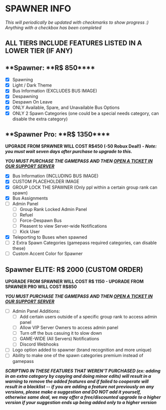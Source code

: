 # SPAWNER INFO

_This will periodically be updated with checkmarks to show progress :)_
_Anything with a checkbox has been completed_

## ALL TIERS INCLUDE FEATURES LISTED IN A LOWER TIER (IF ANY)

## **Spawner: **R\$ 850\*\*\*\*

- [x] Spawning
- [x] Light / Dark Theme
- [x] Bus Information (EXCLUDES BUS IMAGE)
- [x] Despawning
- [x] Despawn On Leave
- [x] ONLY Available, Spare, and Unavailable Bus Options
- [x] ONLY 2 Spawn Categories (one could be a special needs category, can disable the extra category)

## **Spawner Pro: **R\$ 1350\*\*\*\*

**UPGRADE FROM SPAWNER WILL COST R\$450 (-50 Robux Deal!) _- Note: you must wait seven days after purchase to upgrade to this._**

**_YOU MUST PURCHASE THE GAMEPASS AND THEN [OPEN A TICKET IN OUR SUPPORT SERVER](https://discord.gg/XvjHuZfKuD)_**

- [x] Bus Information (INCLUDING BUS IMAGE)
- [x] CUSTOM PLACEHOLDER IMAGE
- [x] GROUP LOCK THE SPAWNER (Only ppl within a certain group rank can spawn)
- [x] Bus Assignments
- [ ] Admin Panel
  - [ ] Group Rank Locked Admin Panel
  - [ ] Refuel
  - [ ] Force-Despawn Bus
  - [ ] Pleasent to view Server-wide Notifications
  - [ ] Kick User
- [x] Teleporting to Buses when spawned
- [ ] 2 Extra Spawn Categories (gamepass required categories, can disable these)
- [ ] Custom Accent Color for Spawner

## Spawner ELITE: **R\$ 2000 (CUSTOM ORDER)**

**UPGRADE FROM SPAWNER WILL COST R$ 1150 - UPGRADE FROM SPAWNER PRO WILL COST R$850**

**_YOU MUST PURCHASE THE GAMEPASS AND THEN [OPEN A TICKET IN OUR SUPPORT SERVER](https://discord.gg/XvjHuZfKuD)_**

- [ ] Admin Panel Additions:
  - [ ] Add certain users outside of a specific group rank to access admin panel
  - [ ] Allow VIP Server Owners to access admin panel
  - [ ] Turn off the bus casuing it to slow down
  - [ ] GAME-WIDE (All Servers) Notifications
  - [ ] Discord Webhooks
- [ ] Logo option added to spawner (brand recognition and more unique)
- [ ] Ability to make one of the spawn categories premium instead of gamepass

**_SCRIPTING IN THESE FEATURES THAT WEREN'T PURCHASED (ex: adding in an extra category by copying and doing minor edits) will result in a warning to remove the added features and if failed to cooperate will result in a blacklist -- if you are adding a feature not previously on any versions, please make a suggestion and DO NOT add it yourself, otherwise same deal, we may offer a free/discounted upgrade to a higher version if your suggestion ends up being added only to a higher version_**
